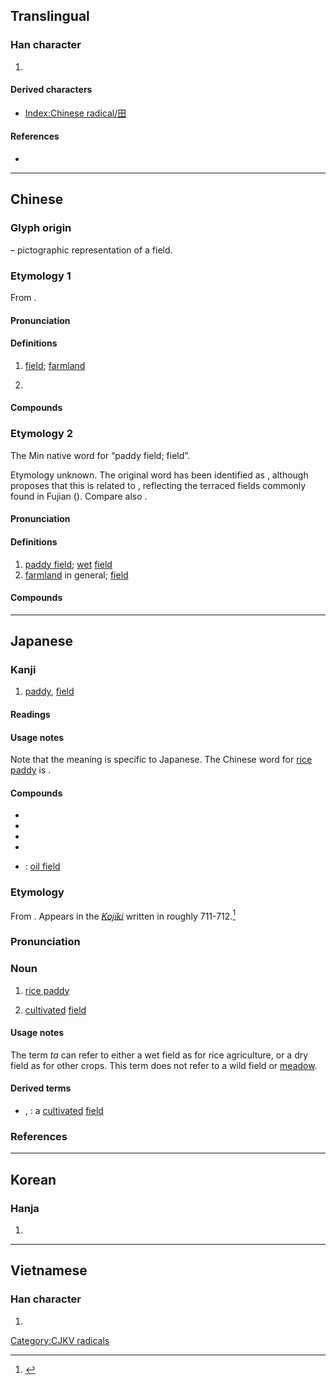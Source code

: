 {{character info/new}}
{{also|𐌎|⊞|申|甲|由}}
==Translingual==
{{stroke order|type=animate}}
{{stroke order|type=janimate}}

===Han character===
{{Han char|rn=102|rad=田|as=00|sn=5|canj=W|four=60400}}

# {{mul-kangxi radical-def}}

====Derived characters====
* [[Index:Chinese radical/田]]

====References====
* {{Han ref|kx=0756.110|dkj=21723|dj=1167.010|hdz=42524.010|uh=7530|ud=30000|bh=A5D0|bd=42448}}

----

==Chinese==

===Glyph origin===
{{Han etyl}}
{{liushu|p}} – pictographic representation of a field.

===Etymology 1===
{{zh-forms}}
From {{inh|zh|sit-pro|*b-liŋ||field}}.

====Pronunciation====
{{zh-pron
|m=tián
|c=tin4
|h=pfs=thièn
|md=dièng
|md_note=literary
|mn=tiân
|mn_note=literary
|mn-t=tiêng5/tiang5
|mn-t_note=literary
|w=3di
|mc=y
|oc=y
|cat=n,pn
}}

====Definitions====
{{zh-hanzi}}

# [[field]]; [[farmland]]
#: {{zh-x|一 塊 玉米 田|a corn '''field'''}}
# {{surname|lang=zh}}

====Compounds====
{{zh-der|田地:farmland|田野:field|丹田:dantian|田園:arable land|田螺:paddy snail|下田|情田|心田|力田|大叔于田|均田制|乘田|二田制|井田|原田|坡田|墓田|悲田院|屯田|單季田|受田|卑田院|定弓田|公田|墾田|山田燒墾|屯田制|大田|代田法|悲田|寸田|寸田尺宅|官田|學田|園田|奩田|圩田|恩田|孝弟力田|四眼田雞|問舍求田|口分田|叔于田|區田|割田藨|井田制度|三福田|王田|服田|族田|福田|瓜田之嫌|田野工作|田租|田菁|田黃|授田|田月桑時|田畦|桑田|旱秧田|敞田|棄官歸田|油田|田產|田里|田家|田獵|棉田|永業田|田父之獲|田納西州|田鳧|田連仟佰|田單|滄海桑田|營田|田徑運動|田七|田官|湖田|田舍奴|火田|甫田|業田|田舍翁|梯田|爰田|田田|稻田轉作|稻田|種田|田公|秧田|田賦|晚田|田鱉|福田衣|田尾鄉|田家子|水田作物|硯田|田塍|璧田|田舍|田駢天口|田夫牧子|瘠田|旱田|畬田|畦田|田齊|田鼠|田頭|田雞|田連阡陌|田衣|田莊|氣田|田狩|田橫客|田徑賽|田徑場|田徑|田廬|田寮|田客|田契|田夫野老|田埂|田園詩人|田園文學|田功|田主|歸田|求田問舍|焚林而田|殷殷田田|犁田|掃田刮地|牧田|田戶|煤田|田字面|田舍郎|田園詩|水田衣|田穀|海綿田|田賽|田疇|田豫儉素|沙田|架田|水田|看天田|新田|私田|東海桑田|李下瓜田|瓜田李下|禳田|石田|籍田|藍田猿人|試驗田|美田|蘆田|豚蹄穰田|賑田|閒田|葑田|薄田|藍田出玉|芝田|莊田|解組歸田|耕田|薄田朽屋|闢田|農田|麥田|鹽田|苗田|肥田草|解甲歸田|駢田|肥田|館田|良田|青田石|藍田種玉|藍田玉|陸田|阪田|義田|蕩田|藍田生玉|聖德田|良田美地|這步田地|農田水利|蹊田奪牛|藍田遺址|花田錯|蟶田|蚶田|肥田粉|藍田}}

===Etymology 2===
{{zh-forms|alt=塍,堘}}
The Min native word for “paddy field; field”.

Etymology unknown. The original word has been identified as {{och-l|塍|raised path between fields}}, although {{w|Jerry Norman (sinologist)|Norman}} proposes that this is related to {{och-l|層|layer}}, reflecting the terraced fields commonly found in Fujian ({{zh-ref|Schuessler, 2007}}). Compare also {{och-l|㽪|wet field}}.

====Pronunciation====
{{zh-pron
|md=chèng
|mn=chhân
|mn-t=cang5
|cat=n
}}

====Definitions====
{{zh-hanzi}} {{tlb|zh|Min}}

# [[paddy field]]; [[wet]] [[field]]
# [[farmland]] in general; [[field]]

====Compounds====
{{zh-der|fold=1|湳田:muddy field|田堘|田租|田主|田雞|田園|田畦|田客|田契|田鼠|田螺|田面|播田|田塗|使田|水田|佈田|作田|壅田|犁田|田佃|田地|田嬰|瘦田|田缺|田塍|荒田|行田|山田|耘田|巡田|洲田|破田|梯田|去田|做田|鈀田|山壠田}}

----

==Japanese==

===Kanji===
{{ja-kanji|grade=1|rs=田00}}

# [[paddy]], [[field]]

====Readings====
{{ja-readings
|goon=[[でん]] (den)
|kanon=[[てん]] (ten)
|kun=[[た]] (ta)
|nanori=[[だ]] (da)
}}

====Usage notes====
Note that the {{m|en|rice paddy}} meaning is specific to Japanese. The Chinese word for [[rice paddy]] is {{m|zh|水田}}.

====Compounds====
{{der-top|Compounds}}
* {{ja-r|豊田|とよた}}
* {{ja-r|成田|なりた}}
* {{ja-r|羽田|はねだ}}
* {{ja-r|半田|はんだ}}
* {{ja-r|油田|ゆでん}}: [[oil field]]
{{der-bottom}}

===Etymology===
{{ja-kanjitab|た|yomi=k}}
From {{etyl|ojp|ja|sort=た}}. Appears in the [[w:Kojiki|''Kojiki'']] written in roughly 711-712.<ref name="KDJ">{{R:Kokugo Dai Jiten}}</ref>

===Pronunciation===
{{ja-pron|yomi=k|た|acc=1|acc_ref=DJR,NHK}}

===Noun===
{{ja-noun|た}}

# [[rice paddy]]
#: {{rfusex|lang=ja}}
# [[cultivated]] [[field]]

====Usage notes====
The term ''ta'' can refer to either a wet field as for rice agriculture, or a dry field as for other crops. This term does not refer to a wild field or [[meadow]].

====Derived terms====
{{der-top}}
* {{ja-r|田圃|たんぼ}}, {{ja-r|田んぼ|たんぼ}}: a [[cultivated]] [[field]]
{{der-bottom}}

===References===
<references/>

----

==Korean==

===Hanja===
{{ko-hanja|hangeul=전|eumhun=밭|rv=jeon|mr=chŏn|y=cen}}

# {{defn|lang=ko|sort=田00}}

----

==Vietnamese==

===Han character===
{{vi-hantu|[[điền]], [[ruộng]]|rs=田00}}

# {{defn|lang=vi|sort=田00}}

[[Category:CJKV radicals]]